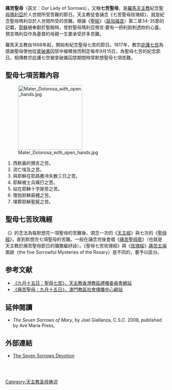 
'''痛苦聖母'''（英文：Our Lady of Sorrows），又稱'''七苦聖母'''，是[[羅馬天主教|羅馬天主教]]紀念[[聖母瑪利亞|聖母瑪利亞]]於人世間所受苦難的節日。天主教徒會誦念《七苦聖母玫瑰經》，就是紀念聖母瑪利亞於人世間所受的苦難。根據《[[聖經|聖經]]》〈[[路加福音|路加福音]]〉第二章34-35節的記載，[[耶穌|耶穌]]被奉獻於聖殿時，{{en-link|西默盎|Simeon (Gospel of Luke)}}曾對聖母瑪利亞預言:要有一把利劍刺透妳的心靈。預言瑪利亞作為基督的母親一生要承受許多苦難。

羅馬天主教由1668年起，開始有紀念聖母七苦的節日。1817年，教宗[[庇護七世|庇護七世]]為感謝聖母使他從[[拿破崙|拿破崙]]囚禁中被釋放而制定每年9月15日，為聖母七苦的紀念節日。相傳教宗庇護七世被拿破崙囚禁期間時常默想聖母七項苦難。

==聖母七項苦難內容==
[[File:Mater_Dolorosa_with_open_hands.jpg|200px]]
# 西默盎的預言之苦。
# 流亡埃及之苦。
# 與耶穌在耶路撒冷失散三日之苦。
#耶穌被士兵痛打之苦。
# 站在耶穌十字架旁之苦。
# 懷抱耶穌屍體之苦。
# 埋葬耶穌聖屍之苦。

== 聖母七苦玫瑰經 ==
《{{en-link|聖母七苦玫瑰經|The Rosary of the Seven Sorrows}}》的念法為每默想完一項聖母的苦難後，頌念一次的《[[天主經|天主經]]》與七次的《[[聖母經|聖母經]]》，直到默想完七項聖母的苦難。一般在誦念完後會唱《[[痛苦聖母歌|痛苦聖母歌]]》（也就是 天主教於痛苦聖母節日的彌撒繼紓詠）。《聖母七苦玫瑰經》與《[[玫瑰經|玫瑰經]]》[[痛苦五端|痛苦五端]]奧跡（the five Sorrowful Mysteries of the Rosary）是不同的，要予以區分。

== 参考文献 ==
{{Reflist}}

{{refbegin}}
* [http://catholic-dlc.org.hk/s0915a.htm 《九月十五日：聖母七苦》，天主教香港教區禮儀委員會網站]{{Wayback|url=http://catholic-dlc.org.hk/s0915a.htm |date=20160304034131 }}
* [https://web.archive.org/web/20150924070128/http://www.peacemacau.org/ccs/mar/15sep.html 《痛苦聖母：九月十五日》，澳門教區社會傳播中心網站]
{{refend}}

== 延伸閱讀 ==
{{refbegin}}
*''The Seven Sorrows of Mary'', by Joel Giallanza, C.S.C. 2008, published by Ave Maria Press, {{ISBN|1-59471-176-3}}
{{refend}}

==外部連結==
{{Commonscat}}
* [http://www.themostholyrosary.com/appendix1.htm The Seven Sorrows Devotion]{{Wayback|url=http://www.themostholyrosary.com/appendix1.htm |date=20151210183030 }}

{{tsl|en|Template:Virgin Mary}}<br>
{{tsl|en|Template:Madonna styles}}<br>
{{tsl|en|Template:Private revelation}}

[[Category:天主教圣母祷词|Category:天主教圣母祷词]]